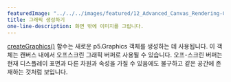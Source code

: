 ---
featuredImage: "../../../images/featured/12_Advanced_Canvas_Rendering-00_Create_Graphics-thumbnail.png"
title: 그래픽 생성하기
one-line-description: 화면 밖에 이미지를 그립니다.
---

<a href="https://p5js.org/reference/#/p5/createGraphics" target="_blank">createGraphics()</a> 함수는
새로운 p5.Graphics 객체를 생성하는 데 사용됩니다. 이 객체는 캔버스 내에서 오프스크린 그래픽 버퍼로 사용될 수 있습니다.
오프-스크린 버퍼는 현재 디스플레이 표면과 다른 차원과 속성을 가질 수 있음에도 불구하고 같은 공간에 존재하는 것처럼 보입니다.
